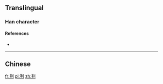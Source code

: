 {{also|剄}}

==Translingual==

===Han character===
{{Han char|rn=18|rad=刀|as=05|sn=7|four=|canj=NMLN}}

====References====
* {{Han ref|kx=0138.281|hdz=10332.020|uh=522D|ud=21037}}

----

==Chinese==
{{zh-see|剄}}

[[fr:刭]]
[[pl:刭]]
[[zh:刭]]